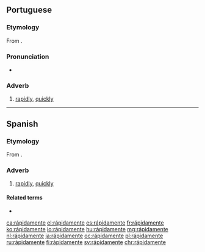 {{also|rapidamente}}
==Portuguese==

===Etymology===
From {{suffix|rápido|mente|lang=pt}}.

===Pronunciation===
* {{a|PT}} {{IPA|/ʁapiðɐˈmẽtɨ/|lang=pt}}

===Adverb===
{{head|pt|adverb}}

# [[rapidly]], [[quickly]]

----

==Spanish==

===Etymology===
From {{suffix|rápido|mente|lang=es}}.

===Adverb===
{{es-adv}}

# [[rapidly]], [[quickly]]

====Related terms====
* {{l|es|rápido}}

[[ca:rápidamente]]
[[el:rápidamente]]
[[es:rápidamente]]
[[fr:rápidamente]]
[[ko:rápidamente]]
[[io:rápidamente]]
[[hu:rápidamente]]
[[mg:rápidamente]]
[[nl:rápidamente]]
[[ja:rápidamente]]
[[oc:rápidamente]]
[[pl:rápidamente]]
[[ru:rápidamente]]
[[fi:rápidamente]]
[[sv:rápidamente]]
[[chr:rápidamente]]